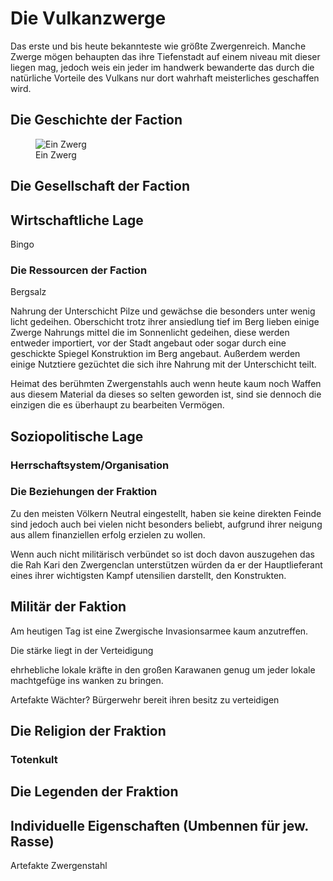 
# Die Vulkanzwerge

Das erste und bis heute bekannteste wie größte Zwergenreich. Manche Zwerge mögen behaupten das ihre Tiefenstadt auf einem niveau mit dieser liegen mag, jedoch weis ein jeder im handwerk bewanderte das durch die natürliche Vorteile des Vulkans nur dort wahrhaft meisterliches geschaffen wird.

## Die Geschichte der Faction

![Ein Zwerg](Pictures/Flavor/Zwerge/pngegg_zwerg.png)







## Die Gesellschaft der Faction

## Wirtschaftliche Lage

Bingo

### Die Ressourcen der Faction

Bergsalz

Nahrung der Unterschicht Pilze und gewächse die besonders unter wenig licht gedeihen.
Oberschicht trotz ihrer ansiedlung tief im Berg lieben einige Zwerge Nahrungs mittel die im Sonnenlicht gedeihen, diese werden entweder importiert, vor der Stadt angebaut oder sogar durch eine geschickte Spiegel Konstruktion im Berg angebaut. Außerdem werden einige Nutztiere gezüchtet die sich ihre Nahrung mit der Unterschicht teilt.

Heimat des berühmten Zwergenstahls auch wenn heute kaum noch Waffen aus diesem Material da dieses so selten geworden ist, sind sie dennoch die einzigen die es überhaupt zu bearbeiten Vermögen. 

## Soziopolitische Lage 

### Herrschaftsystem/Organisation

### Die Beziehungen der Fraktion
Zu den meisten Völkern Neutral eingestellt, haben sie keine direkten Feinde sind jedoch auch bei vielen nicht besonders beliebt, aufgrund ihrer neigung aus allem finanziellen erfolg erzielen zu wollen.

Wenn auch nicht militärisch verbündet so ist doch davon auszugehen das die Rah Kari den Zwergenclan unterstützen würden da er der Hauptlieferant eines ihrer wichtigsten Kampf utensilien darstellt, den Konstrukten.

## Militär der Faktion

Am heutigen Tag ist eine Zwergische Invasionsarmee kaum anzutreffen.

Die stärke liegt in der Verteidigung

ehrhebliche lokale kräfte in den großen Karawanen genug um jeder lokale machtgefüge ins wanken zu bringen.



Artefakte
Wächter?
Bürgerwehr bereit ihren besitz zu verteidigen

## Die Religion der Fraktion

### Totenkult

## Die Legenden der Fraktion




## Individuelle Eigenschaften (Umbennen für jew. Rasse)

Artefakte
Zwergenstahl


